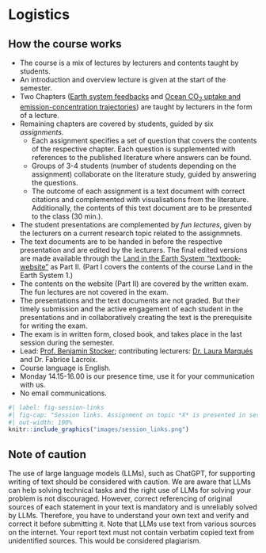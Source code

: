 # Logistics {#sec-logistics}

## How the course works

- The course is a mix of lectures by lecturers and contents taught by students.
- An introduction and overview lecture is given at the start of the semester.
- Two Chapters ([Earth system feedbacks](https://geco-bern.github.io/les/feedbacks.html) and [Ocean CO~2~ uptake and emission-concentration trajectories](https://geco-bern.github.io/les/oceancarbon.html)) are taught by lecturers in the form of a lecture.
- Remaining chapters are covered by students, guided by six *assignments*. 
  - Each assignment specifies a set of question that covers the contents of the respective chapter. Each question is supplemented with references to the published literature where answers can be found. 
  - Groups of 3-4 students (number of students depending on the assignment) collaborate on the literature study, guided by answering the questions. 
  - The outcome of each assignment is a text document with correct citations and complemented with visualisations from the literature. Additionally, the contents of this text document are to be presented to the class (30 min.).
- The student presentations are complemented by *fun lectures*, given by the lecturers on a current research topic related to the assignmnets.
- The text documents are to be handed in before the respective presentation and are edited by the lecturers. The final edited versions are made available through the [Land in the Earth System "textbook-website"](https://geco-bern.github.io/les) as Part II. (Part I covers the contents of the course Land in the Earth System 1.)
- The contents on the website (Part II) are covered by the written exam. The fun lectures are not covered in the exam.
- The presentations and the text documents are not graded. But their timely submission and the active engagement of each student in the presentations and in collaboratively creating the text is the prerequisite for writing the exam.
- The exam is in written form, closed book, and takes place in the last session during the semester.
- Lead: [Prof. Benjamin Stocker](https://geco-group.org/author/benjamin-stocker/); contributing lecturers: [Dr. Laura Marqués](https://geco-group.org/author/laura-marques/) and Dr. Fabrice Lacroix.
- Course language is English.
- Monday 14.15-16.00 is our presence time, use it for your communication with us.
- No email communications.

```r
#| label: fig-session-links
#| fig-cap: "Session links. Assignment on topic *X* is presented in session *N*. The written text document answering assignment *X* is to be handed in one week prior to session *N*. Assignment *X* is revisited in the session one week later, where lecturers fill in gaps, contextualise, edit the submitted written document, and put the document online. Assignments are complemented by *fun lectures*, given by the lecturers on a topic related to assignment X and giving insights about current research on that topic."
#| out-width: 100%
knitr::include_graphics("images/session_links.png")
```

## Note of caution

The use of large language models (LLMs), such as ChatGPT, for supporting writing of text should be considered with caution. We are aware that LLMs can help solving technical tasks and the right use of LLMs for solving your problem is not discouraged. However, correct referencing of original sources of each statement in your text is mandatory and is unreliably solved by LLMs. Therefore, you have to understand your own text and verify and correct it before submitting it. Note that LLMs use text from various sources on the internet. Your report text must not contain verbatim copied text from unidentified sources. This would be considered plagiarism.

<!-- This is a book created from markdown and executable code. -->

<!-- See @knuth84 for additional discussion of literate programming. -->

<!-- ```{r} -->
<!-- 1 + 1 -->
<!-- ``` -->

